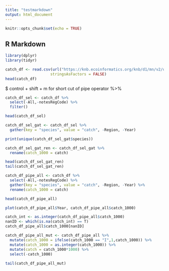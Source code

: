 ```yaml
---
title: "testmarkdown"
output: html_document
---
```


```r
knitr::opts_chunk$set(echo = TRUE)
```

## R Markdown


```r
library(dplyr)
library(tidyr)
```

```r
catch_df <- read.csv(url("https://knb.ecoinformatics.org/knb/d1/mn/v2/object/df35b.302.1", method = "libcurl"),
                    stringsAsFactors = FALSE)
head(catch_df)
```

$ control + shift + m for short cut of pipe operator
%>% 

```r
catch_df_sel <- catch_df %>%
  select(-All,-notesRegCode) %>% 
  filter()

head(catch_df_sel)
```



```r
catch_df_sel_gat <- catch_df_sel %>%
  gather(key = "species", value = "catch", -Region, -Year)

print(unique(catch_df_sel_gat$species))
```



```r
catch_df_sel_gat_ren <- catch_df_sel_gat %>% 
  rename(catch_1000 = catch)

head(catch_df_sel_gat_ren)
tail(catch_df_sel_gat_ren)
```





```r
catch_df_pipe_all <- catch_df %>%
  select(-All,-notesRegCode) %>%
  gather(key = "species", value = "catch", -Region, -Year) %>% 
  rename(catch_1000 = catch)

head(catch_df_pipe_all)

plot(catch_df_pipe_all$Year, catch_df_pipe_all$catch_1000)
```




```r
catch_int <- as.integer(catch_df_pipe_all$catch_1000)
nanID <- which(is.na(catch_int) == T)
catch_df_pipe_all$catch_1000[nanID]

catch_df_pipe_all_mut <- catch_df_pipe_all %>% 
  mutate(catch_1000 = ifelse(catch_1000 == "I",1,catch_1000)) %>% 
  mutate(catch_1000 = as.integer(catch_1000)) %>%
  mutate(catch = catch_1000*1000) %>% 
  select(-catch_1000)
  
tail(catch_df_pipe_all_mut)
```
